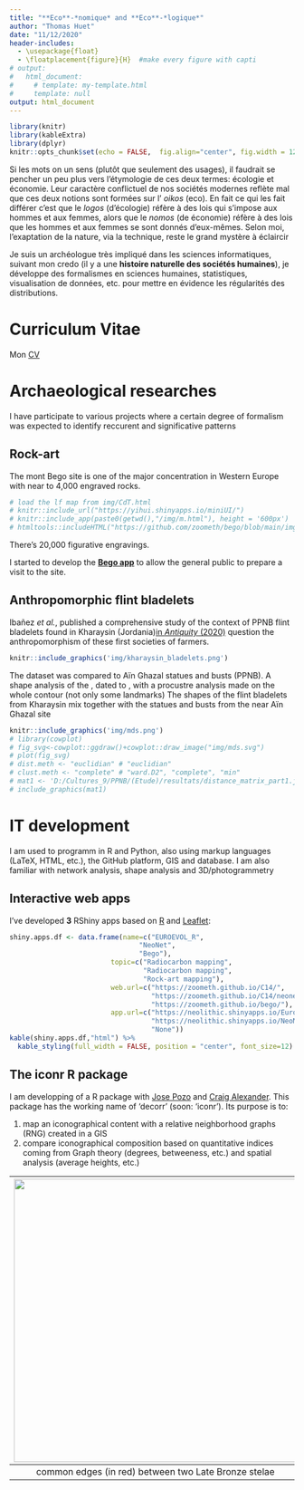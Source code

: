 ---
title: "**Eco**-*nomique* and **Eco**-*logique*"
author: "Thomas Huet"
date: "11/12/2020"
header-includes:
  - \usepackage{float}
  - \floatplacement{figure}{H}  #make every figure with capti
# output: 
#   html_document:
#     # template: my-template.html
#     template: null
output: html_document 
---

```{r setup, include=FALSE}
library(knitr)
library(kableExtra)
library(dplyr)
knitr::opts_chunk$set(echo = FALSE,  fig.align="center", fig.width = 12, fig.height = 12)
```

Si les mots on un sens (plutôt que seulement des usages), il faudrait se pencher un peu plus vers l'étymologie de ces deux termes: écologie et économie. Leur caractère conflictuel de nos sociétés modernes reflète mal que ces deux notions sont formées sur l' *oikos* (eco). En fait ce qui les fait différer c'est que le *logos* (d'écologie) réfère à des lois qui s'impose aux hommes et aux femmes, alors que le *nomos* (de économie) réfère à des lois que les hommes et aux femmes se sont donnés d'eux-mêmes. Selon moi, l'exaptation de la nature, via la technique, reste le grand mystère à éclaircir

Je suis un archéologue très impliqué dans les sciences informatiques, suivant mon credo  (il y a une **histoire naturelle des sociétés humaines**), je développe des formalismes en sciences humaines, statistiques, visualisation de données, etc. pour mettre en évidence les régularités des distributions. 

# Curriculum Vitae

Mon [CV](https://github.com/zoometh/thomashuet.github.io/raw/main/cv/cv_english.pdf)

# Archaeological researches

I have participate to various projects where a certain degree of formalism was expected to identify reccurent and significative patterns

## Rock-art

<!-- http://www.prehistoire.org/shop_515-40342-2674-822/m63-2017-les-gravures-piquetees-du-mont-bego-alpes-maritimes-organisation-spatiale-et-seriation-vie-iie-millenaire-av.-j.-c.-t.-huet.html -->

The mont Bego site is one of the major concentration in Western Europe with near to 4,000 engraved rocks.

```{r lf.Sectors}
# load the lf map from img/CdT.html
# knitr::include_url("https://yihui.shinyapps.io/miniUI/")
# knitr::include_app(paste0(getwd(),"/img/m.html"), height = '600px')
# htmltools::includeHTML("https://github.com/zoometh/bego/blob/main/img/Bego.html")
```

There's 20,000 figurative engravings. 


I started to develop the **[Bego app]("https://zoometh.github.io/bego/")** to allow the general public to prepare a visit to the site.

## Anthropomorphic flint bladelets

Ibañez *et al.*, published a comprehensive study of the context of PPNB flint bladelets found in Kharaysin (Jordania)[ in *Antiquity* (2020)](https://www.cambridge.org/core/journals/antiquity/article/flint-figurines-from-the-early-neolithic-site-of-kharaysin-jordan/FFEB57291718AF9FF216F1113844C61B) question the anthropomorphism of these first societies of farmers.  


```{r df, fig.width= 7, fig.cap="Kharaysin bladelets, credits: Kharaysin project"}
knitr::include_graphics('img/kharaysin_bladelets.png')
```

The dataset was compared to Aïn Ghazal statues and busts (PPNB). A shape analysis of the  , dated to , with a procustre analysis made on the whole contour (not only some landmarks)
The shapes of the flint bladelets from Kharaysin mix together with the statues and busts from the near Aïn Ghazal site

```{r tyr, fig.width= 7, fig.cap="Kharaysin bladelets, credits: Kharaysin project"}
knitr::include_graphics('img/mds.png')
# library(cowplot)
# fig_svg<-cowplot::ggdraw()+cowplot::draw_image("img/mds.svg")
# plot(fig_svg)
# dist.meth <- "euclidian" # "euclidian"
# clust.meth <- "complete" # "ward.D2", "complete", "min"
# mat1 <- 'D:/Cultures_9/PPNB/(Etude)/resultats/distance_matrix_part1.jpg'
# include_graphics(mat1)
```

# IT development

I am used to programm in R and Python, also using markup languages (LaTeX, HTML, etc.), the GitHub platform, GIS and database. I am also familiar with network analysis, shape analysis and 3D/photogrammetry

## Interactive web apps

I've developed **3** RShiny apps based on [R](https://www.r-project.org/) and [Leaflet](https://leafletjs.com/):

```{r Rshiny.apps}
shiny.apps.df <- data.frame(name=c("EUROEVOL_R",
                                "NeoNet",
                                "Bego"),
                         topic=c("Radiocarbon mapping",
                                 "Radiocarbon mapping",
                                 "Rock-art mapping"),
                         web.url=c("https://zoometh.github.io/C14/",
                                   "https://zoometh.github.io/C14/neonet",
                                   "https://zoometh.github.io/bego/"),
                         app.url=c("https://neolithic.shinyapps.io/Euroevol_R/",
                                   "https://neolithic.shinyapps.io/NeoNet/",
                                   "None"))
kable(shiny.apps.df,"html") %>% 
  kable_styling(full_width = FALSE, position = "center", font_size=12)
```


## The **iconr** R package

I am developping of a R package with [Jose Pozo](https://orcid.org/0000-0002-0759-3510) and [Craig Alexander](https://www.researchgate.net/profile/Craig_Alexander2). This package has the working name of 'decorr' (soon: 'iconr'). Its purpose is to:

1. map an iconographical content with a relative neighborhood graphs (RNG) created in a GIS
2. compare iconographical composition based on quantitative indices coming from Graph theory (degrees, betweeness, etc.) and spatial analysis (average heights, etc.)

| ![](https://github.com/zoometh/iconr/raw/master/vignettes/compar_eds_2_3.png){width=500px} |
|:--:| 
| common edges (in red) between two Late Bronze stelae |



